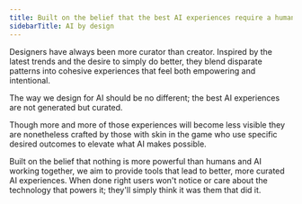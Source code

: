 ```yaml
---
title: Built on the belief that the best AI experiences require a human touch
sidebarTitle: AI by design
---
```


Designers have always been more curator than creator. Inspired by the latest trends and the desire to simply do better, they blend disparate patterns into cohesive experiences that feel both empowering and intentional.

The way we design for AI should be no different; the best AI experiences are not generated but curated.

Though more and more of those experiences will become less visible they are nonetheless crafted by those with skin in the game who use specific desired outcomes to elevate what AI makes possible.

Built on the belief that nothing is more powerful than humans and AI working together, we aim to provide tools that lead to better, more curated AI experiences. When done right users won't notice or care about the technology that powers it; they'll simply think it was them that did it.